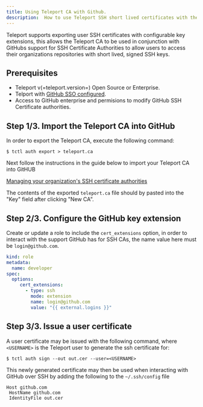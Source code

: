```yaml
---
title: Using Teleport CA with Github.
description:  How to use Teleport SSH short lived certificates with the GitHubs Certificate Authority.
---
```


Teleport supports exporting user SSH certificates with configurable key extensions, this allows the Teleport CA to be used in conjunction with GitHubs support for SSH Certificate Authorities to allow users to access their organizations repositories with short lived, signed SSH keys.

## Prerequisites

- Teleport v(=teleport.version=) Open Source or Enterprise.
- Telport with [GitHub SSO configured](../admin/github-sso.mdx).
- Access to GitHub enterprise and permisions to modify GitHub SSH Certificate authorities.

## Step 1/3. Import the Teleport CA into GitHub

In order to export the Teleport CA, execute the following command:

```code
$ tctl auth export > teleport.ca
```

Next follow the instructions in the guide below to import your Teleport CA into GitHUB

[Managing your organization's SSH certificate authorities](https://docs.github.com/en/organizations/managing-git-access-to-your-organizations-repositories/managing-your-organizations-ssh-certificate-authorities)

The contents of the exported `teleport.ca` file should by pasted into the "Key" field after clicking "New CA".

## Step 2/3. Configure the GitHub key extension

Create or update a role to include the `cert_extensions` option, in order to interact with the support GitHub has for  SSH CAs, the name value here must be `login@github.com`.

```yaml
kind: role
metadata:
  name: developer
spec:
  options:
     cert_extensions:
       - type: ssh
         mode: extension
         name: login@github.com
         value: "{{ external.logins }}"
```

## Step 3/3. Issue a user certificate

A user certificate may be issued with the following command, where `<USERNAME>` is the Teleport user to generate the ssh certificate for:
```code
$ tctl auth sign --out out.cer --user=<USERNAME>
```

This newly generated certificate may then be used when interacting with GitHub over SSH by adding the following to the `~/.ssh/config` file

```code
Host github.com
 HostName github.com
 IdentityFile out.cer
```

